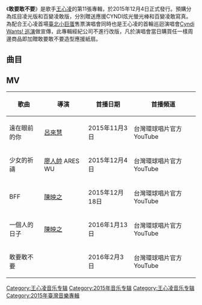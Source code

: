 {{Multiple issues|
{{Notability Unreferenced|time=2020-10-23T11:35:51+00:00}}
{{Unreferenced|time=2020-10-23T11:35:51+00:00}}
}}
{{Infobox Album 
|  Name        = 敢要敢不要
|  Type        = 錄音室專輯 
|  Artist      = [[王心凌|王心凌]] 
|  Cover       = 敢要敢不要.jpg
|  Background  = 
|  Released    = 2015年12月4日
|  Genre       = [[流行音樂|流行音樂]]
|  Length      = 39:20
|  Label       = [[環球唱片|環球唱片]]
| Chart position =*空降1位（[[G-music|G-music]]周榜）
*空降1位（[[五大唱片|五大唱片]]周榜）
*兩周1位（[[佳佳唱片|佳佳唱片]]周榜）
*1萬∼1萬2千張
|  Last album  = [[第十個王心凌|第十個王心凌]] <br>(2014年)  
|  This album  =  '''敢要敢不要''' <br>(2015年)
|  Next album  =  [[CYNDILOVES2SING愛。心凌|CYNDILOVES2SING愛。心凌]] <br>(2018年)
}}
《'''敢要敢不要'''》是歌手[[王心凌|王心凌]]的第11張專輯，於2015年12月4日正式發行。預購分為炫目凌光版和百變凌敢版，分別贈送應援CYNDI炫光螢光棒和百變凌敢寫真。為配合王心凌首場[[臺北小巨蛋|臺北小巨蛋]]售票演唱會同時也是王心凌的首輪巡迴演唱會[[Cyndi_Wants!_世界巡迴演唱會|Cyndi Wants! 巡演]]做宣傳，此專輯經紀公司不進行改版，凡於演唱會當日購買任一樣周邊商品即加贈敢要敢不要造型應援紙扇。

==曲目==
{{Tracklist
| total_length = 39:20

| title1 = BFF
| note1 = 
| longnote1 = 第三波主打
| music1 = [[陳芳語|陳芳語]]、梁永泰、余竑龍
| lyrics1 = 小寒
| arranger1 = 梁永泰
| producer1 = 
| length1 = 

| title2 = 少女的祈禱
| note2 = 
| longnote2 = 第二波主打
| music2 = Ville Alajuuma/Timo Oiva
| lyrics2 = 林唯、周啟民
| arranger2 = [[陳星翰|陳星翰]]/林欣彥
| producer2 = [[陳星翰|陳星翰]]
| length2 = 

| title3 = 敢要敢不要
| note3 =
| longnote3 = 第五波主打
| music3 = Mayu Wakisaka、URU
| lyrics3 = 余琛懋
| arranger3 = URU
| producer3 = URU
| length3 = 

| title4 = 哭泣Baby
| note4 = 
| longnote4 =  
| music4 = URU、林承佑、鈴凱
| lyrics4 = [[肆一|肆一]]
| arranger4 = URU
| producer4 =
| length4 = 

| title5 = 給我多一些
| note5 = 
| longnote5 = 
| music5 = 劉偉德、[[倪子岡|倪子岡]]
| lyrics5 = 揚揚
| arranger5 = 倪子岡/劉偉德
| producer5 = 
| length5 = 

| title6 = 一點點
| note6 = 
| longnote6 = 
| music6 = 劉偉德、謝國維、許郁翎
| lyrics6 = [[陶晶瑩|陶晶瑩]]
| arranger6 = 劉偉德/許郁翎
| producer6 = 
| length6 = 

| title7 = 遠在眼前的你
| note7 = 
| longnote7 = 首波主打、先行單曲
| music7 = Liam Quinn / Lili Karamalikis
| lyrics7 = [[肆一|肆一]]
| arranger7 = 張學瀚
| producer7 = [[陳建騏|陳建騏]]
| length7 = 

| title8 = 我懂了
| note8 = 
| longnote8 = 
| music8 = [[吳克羣|吳克羣]]
| lyrics8 = [[吳克羣|吳克羣]]
| arranger8 = NU
| producer8 = 
| length8 = 

| title9 = 一個人的日子
| note9 = 
| longnote9 = 第四波主打、微電影-赴約 片尾曲
| music9 = 查查、NU
| lyrics9 = 查查
| arranger9 = NU
| producer9 = 
| length9 = 

| title10 = 去遠方
| note10 = 
| longnote10 = 
| music10 = 彭學斌
| lyrics10 = [[肆一|肆一]]
| arranger10 = JerryC
| producer10 = 
| length10 = 
}}

==MV==
{| class="wikitable"
! 歌曲 !!導演 !! 首播日期 !! 首播頻道
|-
|遠在眼前的你 ||[[呂來慧|呂來慧]]||2015年11月3日||台灣環球唱片官方YouTube
|-
|少女的祈禱||[[廖人帥|廖人帥]] ARES WU||2015年12月4日||台灣環球唱片官方YouTube
|-
|BFF||[[陳映之|陳映之]]||2015年12月18日||台灣環球唱片官方YouTube
|-
|一個人的日子||[[陳映之|陳映之]]||2016年1月13日||台灣環球唱片官方YouTube
|-
|敢要敢不要|| ||2016年2月3日||台灣環球唱片官方YouTube
|}
[[Category:王心凌音乐专辑|Category:王心凌音乐专辑]]
[[Category:2015年音乐专辑|Category:2015年音乐专辑]]

{{reflist}}

{{王心凌}}

[[Category:王心凌音乐专辑|Category:王心凌音乐专辑]]
[[Category:2015年臺灣音樂專輯|Category:2015年臺灣音樂專輯]]